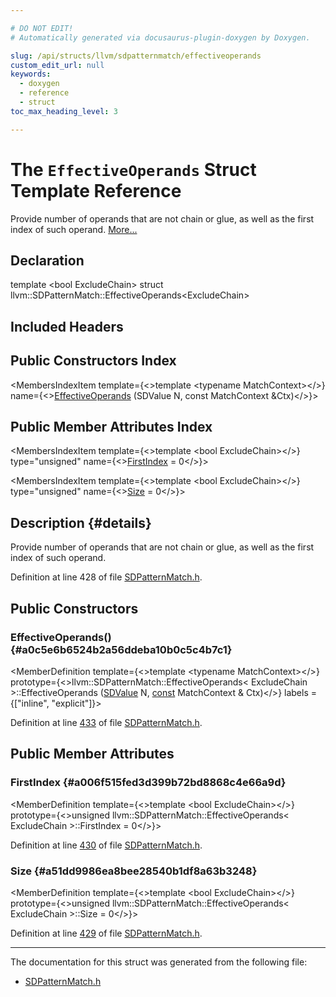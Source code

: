 ```yaml
---

# DO NOT EDIT!
# Automatically generated via docusaurus-plugin-doxygen by Doxygen.

slug: /api/structs/llvm/sdpatternmatch/effectiveoperands
custom_edit_url: null
keywords:
  - doxygen
  - reference
  - struct
toc_max_heading_level: 3

---
```





# The `EffectiveOperands` Struct Template Reference

<DoxygenPage pluginConfig={pluginConfig}>

Provide number of operands that are not chain or glue, as well as the first index of such operand. <a href="#details">More...</a>

## Declaration

<CodeBlock>template &lt;bool ExcludeChain&gt;
struct llvm::SDPatternMatch::EffectiveOperands&lt;ExcludeChain&gt;</CodeBlock>

## Included Headers

<IncludesList>
<IncludesListItem
  filePath="llvm/CodeGen/SDPatternMatch.h"
  permalink="/docs/api/files/include/include/llvm/include/llvm/codegen/sdpatternmatch-h"
  isLocal="true" />
</IncludesList>

## Public Constructors Index

<MembersIndex>

<MembersIndexItem
  template={<>template &lt;typename MatchContext&gt;</>}
  name={<><a href="#a0c5e6b6524b2a56ddeba10b0c5c4b7c1">EffectiveOperands</a> (SDValue N, const MatchContext &amp;Ctx)</>}>
</MembersIndexItem>

</MembersIndex>

## Public Member Attributes Index

<MembersIndex>

<MembersIndexItem
  template={<>template &lt;bool ExcludeChain&gt;</>}
  type="unsigned"
  name={<><a href="#a006f515fed3d399b72bd8868c4e66a9d">FirstIndex</a> = 0</>}>
</MembersIndexItem>

<MembersIndexItem
  template={<>template &lt;bool ExcludeChain&gt;</>}
  type="unsigned"
  name={<><a href="#a51dd9986ea8bee28540b1df8a63b3248">Size</a> = 0</>}>
</MembersIndexItem>

</MembersIndex>

## Description {#details}

Provide number of operands that are not chain or glue, as well as the first index of such operand.

Definition at line 428 of file <a href="/docs/api/files/include/include/llvm/include/llvm/codegen/sdpatternmatch-h">SDPatternMatch.h</a>.

<SectionDefinition>

## Public Constructors

### EffectiveOperands() {#a0c5e6b6524b2a56ddeba10b0c5c4b7c1}

<MemberDefinition
  template={<>template &lt;typename MatchContext&gt;</>}
  prototype={<>llvm::SDPatternMatch::EffectiveOperands&lt; ExcludeChain &gt;::EffectiveOperands (<a href="/docs/api/classes/llvm/sdvalue">SDValue</a> N, <a href="/docs/api/files/lib/lib/target/lib/target/aarch64/aarch64promoteconstant-cpp/#a90f8350fecae261c25be85d38b451bff">const</a> MatchContext &amp; Ctx)</>}
  labels = {["inline", "explicit"]}>

Definition at line <a href="/docs/api/files/include/include/llvm/include/llvm/codegen/sdpatternmatch-h/#l00433">433</a> of file <a href="/docs/api/files/include/include/llvm/include/llvm/codegen/sdpatternmatch-h">SDPatternMatch.h</a>.
</MemberDefinition>

</SectionDefinition>

<SectionDefinition>

## Public Member Attributes

### FirstIndex {#a006f515fed3d399b72bd8868c4e66a9d}

<MemberDefinition
  template={<>template &lt;bool ExcludeChain&gt;</>}
  prototype={<>unsigned llvm::SDPatternMatch::EffectiveOperands&lt; ExcludeChain &gt;::FirstIndex = 0</>}>

Definition at line <a href="/docs/api/files/include/include/llvm/include/llvm/codegen/sdpatternmatch-h/#l00430">430</a> of file <a href="/docs/api/files/include/include/llvm/include/llvm/codegen/sdpatternmatch-h">SDPatternMatch.h</a>.
</MemberDefinition>

### Size {#a51dd9986ea8bee28540b1df8a63b3248}

<MemberDefinition
  template={<>template &lt;bool ExcludeChain&gt;</>}
  prototype={<>unsigned llvm::SDPatternMatch::EffectiveOperands&lt; ExcludeChain &gt;::Size = 0</>}>

Definition at line <a href="/docs/api/files/include/include/llvm/include/llvm/codegen/sdpatternmatch-h/#l00429">429</a> of file <a href="/docs/api/files/include/include/llvm/include/llvm/codegen/sdpatternmatch-h">SDPatternMatch.h</a>.
</MemberDefinition>

</SectionDefinition>

<hr/>

The documentation for this struct was generated from the following file:

<ul>
<li><a href="/docs/api/files/include/include/llvm/include/llvm/codegen/sdpatternmatch-h">SDPatternMatch.h</a></li>
</ul>

</DoxygenPage>

